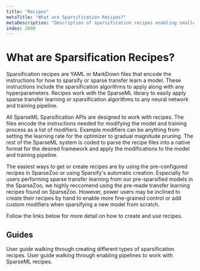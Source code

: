 ```yaml
---
title: "Recipes"
metaTitle: "What are Sparsification Recipes?"
metaDescription: "Description of sparsification recipes enabling smaller and more performant neural networks in deep learning"
index: 2000
---
```


# What are Sparsification Recipes?

Sparsification recipes are YAML or MarkDown files that encode the instructions for how to sparsify or sparse transfer learn a model.
These instructions include the sparsification algorithms to apply along with any hyperparameters.
Recipes work with the SparseML library to easily apply sparse transfer learning or sparsification algorithms to any neural network and training pipeline.

All SparseML Sparsification APIs are designed to work with recipes.
The files encode the instructions needed for modifying the model and training process as a list of modifiers.
Example modifiers can be anything from setting the learning rate for the optimizer to gradual magnitude pruning.
The rest of the SparseML system is coded to parse the recipe files into a native format for the desired framework and apply the modifications to the model and training pipeline.

The easiest ways to get or create recipes are by using the pre-configured recipes in SparseZoo or using Sparsify's automatic creation.
Especially for users performing sparse transfer learning from our pre-sparsified models in the SparseZoo, we highly reccomend using the
pre-made transfer learning recipes found on SparseZoo. However, power users may be inclined to create their recipes by hand to enable more
fine-grained control or add custom modifiers when sparsifying a new model from scratch.

Follow the links below for more detail on how to create and use recipes.

## Guides

<LinkCards>
  <LinkCard href="./creating" heading="Creating Sparsification Recipes">
    User guide walking through creating different types of sparsification recipes.
  </LinkCard>

  <LinkCard href="./enabling" heading="Enabling Pipelines">
    User guide walking through enabling pipelines to work with SparseML recipes.
  </LinkCard>
</LinkCards>
